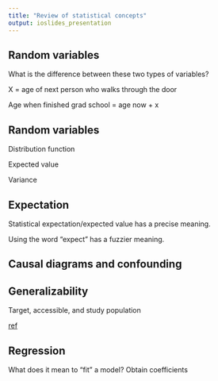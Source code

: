 ```yaml
---
title: "Review of statistical concepts"
output: ioslides_presentation
---
```


## Random variables

What is the difference between these two types of variables?

X = age of next person who walks through the door

Age when finished grad school = age now + x

## Random variables

Distribution function

Expected value

Variance

## Expectation

Statistical expectation/expected value has a precise meaning.

Using the word "expect" has a fuzzier meaning.

## Causal diagrams and confounding

## Generalizability

Target, accessible, and study population

[ref](http://www.socialresearchmethods.net/kb/sampterm.php)

## Regression

What does it mean to "fit" a model? Obtain coefficients